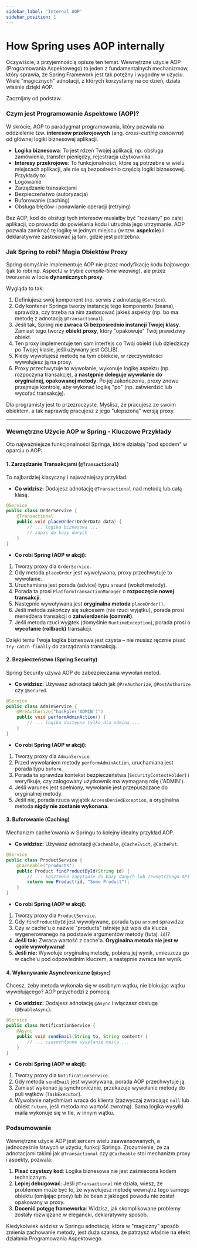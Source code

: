 ```yaml
---
sidebar_label: 'Internal AOP'
sidebar_position: 1
---
```


# How Spring uses AOP internally


Oczywiście, z przyjemnością opiszę ten temat. Wewnętrzne użycie AOP (Programowania Aspektowego) to jeden z fundamentalnych mechanizmów, który sprawia, że Spring Framework jest tak potężny i wygodny w użyciu. Wiele "magicznych" adnotacji, z których korzystamy na co dzień, działa właśnie dzięki AOP.

Zacznijmy od podstaw.

### Czym jest Programowanie Aspektowe (AOP)?

W skrócie, AOP to paradygmat programowania, który pozwala na oddzielenie tzw. **interesów przekrojowych** (ang. *cross-cutting concerns*) od głównej logiki biznesowej aplikacji.

*   **Logika biznesowa**: To jest rdzeń Twojej aplikacji, np. obsługa zamówienia, transfer pieniędzy, rejestracja użytkownika.
*   **Interesy przekrojowe**: To funkcjonalności, które są potrzebne w wielu miejscach aplikacji, ale nie są bezpośrednio częścią logiki biznesowej. Przykłady to:
*   Logowanie
*   Zarządzanie transakcjami
*   Bezpieczeństwo (autoryzacja)
*   Buforowanie (caching)
*   Obsługa błędów i ponawianie operacji (retrying)

Bez AOP, kod do obsługi tych interesów musiałby być "rozsiany" po całej aplikacji, co prowadzi do powielania kodu i utrudnia jego utrzymanie. AOP pozwala zamknąć tę logikę w jednym miejscu (w tzw. **aspekcie**) i deklaratywnie zastosować ją tam, gdzie jest potrzebna.

### Jak Spring to robi? Magia Obiektów Proxy

Spring domyślnie implementuje AOP nie przez modyfikację kodu bajtowego (jak to robi np. AspectJ w trybie *compile-time weaving*), ale przez tworzenie w locie **dynamicznych proxy**.

Wygląda to tak:
1.  Definiujesz swój komponent (np. serwis z adnotacją `@Service`).
2.  Gdy kontener Springa tworzy instancję tego komponentu (beana), sprawdza, czy trzeba na nim zastosować jakieś aspekty (np. bo ma metodę z adnotacją `@Transactional`).
3.  Jeśli tak, Spring **nie zwraca Ci bezpośrednio instancji Twojej klasy**. Zamiast tego tworzy **obiekt proxy**, który "opakowuje" Twój prawdziwy obiekt.
4.  Ten proxy implementuje ten sam interfejs co Twój obiekt (lub dziedziczy po Twojej klasie, jeśli używany jest CGLIB).
5.  Kiedy wywołujesz metodę na tym obiekcie, w rzeczywistości wywołujesz ją na proxy.
6.  Proxy przechwytuje to wywołanie, wykonuje logikę aspektu (np. rozpoczyna transakcję), a **następnie deleguje wywołanie do oryginalnej, opakowanej metody**. Po jej zakończeniu, proxy znowu przejmuje kontrolę, aby wykonać logikę "po" (np. zatwierdzić lub wycofać transakcję).

Dla programisty jest to przezroczyste. Myślisz, że pracujesz ze swoim obiektem, a tak naprawdę pracujesz z jego "ulepszoną" wersją proxy.

---

### Wewnętrzne Użycie AOP w Spring - Kluczowe Przykłady

Oto najważniejsze funkcjonalności Springa, które działają "pod spodem" w oparciu o AOP:

#### 1. Zarządzanie Transakcjami (`@Transactional`)

To najbardziej klasyczny i najważniejszy przykład.

*   **Co widzisz:** Dodajesz adnotację `@Transactional` nad metodą lub całą klasą.
```java
@Service
public class OrderService {
    @Transactional
    public void placeOrder(OrderData data) {
        // ... logika biznesowa ...
        // zapis do bazy danych
    }
}
```
*   **Co robi Spring (AOP w akcji):**
1.  Tworzy proxy dla `OrderService`.
2.  Gdy metoda `placeOrder` jest wywoływana, proxy przechwytuje to wywołanie.
3.  Uruchamiana jest porada (advice) typu `around` (wokół metody).
4.  Porada ta prosi `PlatformTransactionManager` o **rozpoczęcie nowej transakcji**.
5.  Następnie wywoływana jest **oryginalna metoda** `placeOrder()`.
6.  Jeśli metoda zakończy się sukcesem (nie rzuci wyjątku), porada prosi menedżera transakcji o **zatwierdzenie (commit)**.
7.  Jeśli metoda rzuci wyjątek (domyślnie `RuntimeException`), porada prosi o **wycofanie (rollback)** transakcji.

Dzięki temu Twoja logika biznesowa jest czysta – nie musisz ręcznie pisać `try-catch-finally` do zarządzania transakcją.

#### 2. Bezpieczeństwo (Spring Security)

Spring Security używa AOP do zabezpieczania wywołań metod.

*   **Co widzisz:** Używasz adnotacji takich jak `@PreAuthorize`, `@PostAuthorize` czy `@Secured`.
```java
@Service
public class AdminService {
    @PreAuthorize("hasRole('ADMIN')")
    public void performAdminAction() {
        // ... logika dostępna tylko dla admina ...
    }
}
```
*   **Co robi Spring (AOP w akcji):**
1.  Tworzy proxy dla `AdminService`.
2.  Przed wywołaniem metody `performAdminAction`, uruchamiana jest porada typu `before`.
3.  Porada ta sprawdza kontekst bezpieczeństwa (`SecurityContextHolder`) i weryfikuje, czy zalogowany użytkownik ma wymaganą rolę ('ADMIN').
4.  Jeśli warunek jest spełniony, wywołanie jest przepuszczane do oryginalnej metody.
5.  Jeśli nie, porada rzuca wyjątek `AccessDeniedException`, a oryginalna metoda **nigdy nie zostanie wykonana**.

#### 3. Buforowanie (Caching)

Mechanizm cache'owania w Springu to kolejny idealny przykład AOP.

*   **Co widzisz:** Używasz adnotacji `@Cacheable`, `@CacheEvict`, `@CachePut`.
```java
@Service
public class ProductService {
    @Cacheable("products")
    public Product findProductById(String id) {
        // ... kosztowne zapytanie do bazy danych lub zewnętrznego API ...
        return new Product(id, "Some Product");
    }
}
```
*   **Co robi Spring (AOP w akcji):**
1.  Tworzy proxy dla `ProductService`.
2.  Gdy `findProductById` jest wywoływane, porada typu `around` sprawdza:
3.  Czy w cache'u o nazwie "products" istnieje już wpis dla klucza wygenerowanego na podstawie argumentów metody (tutaj: `id`)?
4.  **Jeśli tak:** Zwraca wartość z cache'a. **Oryginalna metoda nie jest w ogóle wywoływana!**
5.  **Jeśli nie:** Wywołuje oryginalną metodę, pobiera jej wynik, umieszcza go w cache'u pod odpowiednim kluczem, a następnie zwraca ten wynik.

#### 4. Wykonywanie Asynchroniczne (`@Async`)

Chcesz, żeby metoda wykonała się w osobnym wątku, nie blokując wątku wywołującego? AOP przychodzi z pomocą.

*   **Co widzisz:** Dodajesz adnotację `@Async` i włączasz obsługę (`@EnableAsync`).
```java
@Service
public class NotificationService {
    @Async
    public void sendEmail(String to, String content) {
        // ... czasochłonne wysyłanie maila ...
    }
}
```
*   **Co robi Spring (AOP w akcji):**
1.  Tworzy proxy dla `NotificationService`.
2.  Gdy metoda `sendEmail` jest wywoływana, porada AOP przechwytuje ją.
3.  Zamiast wykonać ją synchronicznie, przekazuje wywołanie metody do puli wątków (`TaskExecutor`).
4.  Wywołanie natychmiast wraca do klienta (zazwyczaj zwracając `null` lub obiekt `Future`, jeśli metoda ma wartość zwrotną). Sama logika wysyłki maila wykonuje się w tle, w innym wątku.

### Podsumowanie

Wewnętrzne użycie AOP jest sercem wielu zaawansowanych, a jednocześnie łatwych w użyciu, funkcji Springa. Zrozumienie, że za adnotacjami takimi jak `@Transactional` czy `@Cacheable` stoi mechanizm proxy i aspekty, pozwala:

1.  **Pisać czystszy kod**: Logika biznesowa nie jest zaśmiecona kodem technicznym.
2.  **Lepiej debugować**: Jeśli `@Transactional` nie działa, wiesz, że problemem może być to, że wywołujesz metodę wewnątrz tego samego obiektu (omijając proxy) lub że bean z jakiegoś powodu nie został opakowany w proxy.
3.  **Docenić potęgę frameworka**: Widzisz, jak skomplikowane problemy zostały rozwiązane w elegancki, deklaratywny sposób.

Kiedykolwiek widzisz w Springu adnotację, która w "magiczny" sposób zmienia zachowanie metody, jest duża szansa, że patrzysz właśnie na efekt działania Programowania Aspektowego.